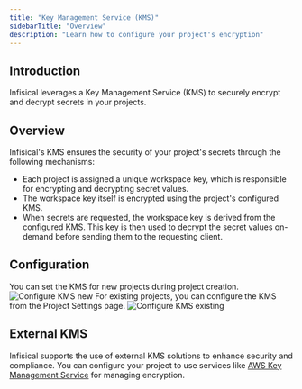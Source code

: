 ```yaml
---
title: "Key Management Service (KMS)"
sidebarTitle: "Overview"
description: "Learn how to configure your project's encryption"
---
```


## Introduction

Infisical leverages a Key Management Service (KMS) to securely encrypt and decrypt secrets in your projects.

## Overview

Infisical's KMS ensures the security of your project's secrets through the following mechanisms:

- Each project is assigned a unique workspace key, which is responsible for encrypting and decrypting secret values.
- The workspace key itself is encrypted using the project's configured KMS.
- When secrets are requested, the workspace key is derived from the configured KMS. This key is then used to decrypt the secret values on-demand before sending them to the requesting client.

## Configuration

You can set the KMS for new projects during project creation.
![Configure KMS new](../../../images/platform/kms/configure-kms-new.png)
For existing projects, you can configure the KMS from the Project Settings page.
![Configure KMS existing](../../../images/platform/kms/configure-kms-existing.png)

## External KMS

Infisical supports the use of external KMS solutions to enhance security and compliance. You can configure your project to use services like [AWS Key Management Service](./aws-kms) for managing encryption.
